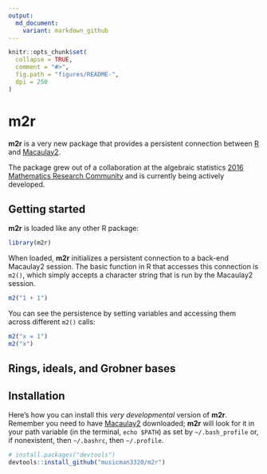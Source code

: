 ```yaml
---
output:
  md_document:
    variant: markdown_github
---
```


<!-- README.md is generated from README.Rmd. Please edit that file -->

```r

knitr::opts_chunk$set(
  collapse = TRUE,
  comment = "#>",
  fig.path = "figures/README-",
  dpi = 250
)
```

# __m2r__

__m2r__ is a very new package that provides a persistent connection between [R](https://www.r-project.org) and [Macaulay2](http://www.math.uiuc.edu/Macaulay2/).

The package grew out of a collaboration at the algebraic statistics [2016 Mathematics Research Community](http://www.ams.org/programs/research-communities/mrc-16) and is currently being actively developed.



## Getting started

__m2r__ is loaded like any other R package:
```r
library(m2r)
```

When loaded, __m2r__ initializes a persistent connection to a back-end Macaulay2 session.  The basic function in R that accesses this connection is `m2()`, which simply accepts a character string that is run by the Macaulay2 session.

```r
m2("1 + 1")
```

You can see the persistence by setting variables and accessing them across different `m2()` calls:

```r
m2("x = 1")
m2("x")
```



## Rings, ideals, and Grobner bases




## Installation

Here's how you can install this _very developmental_ version of __m2r__.  Remember you need to have [Macaulay2](http://www.math.uiuc.edu/Macaulay2/) downloaded; __m2r__ will look for it in your path variable (in the terminal, `echo $PATH`) as set by `~/.bash_profile` or, if nonexistent, then `~/.bashrc`, then `~/.profile`.

```R
# install.packages("devtools")
devtools::install_github("musicman3320/m2r")
```
